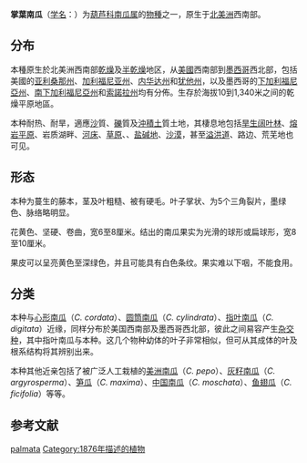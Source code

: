 {{Speciesbox
| status =DD
| status system =iucn3.1
| status ref ={{r|iucn}}
| genus = Cucurbita
| species = palmata 
| authority = [[S.Watson|S.Watson]], 1876
| synonyms ref= {{r|powo}}
| synonyms = 
*''Cucurbita californica''{{small| Torr. ex S.Watson, 1876}}
}}

'''掌葉南瓜'''（[[学名|学名]]：{{lang|la|''Cucurbita palmata''}}）为[[葫芦科|葫芦科]][[南瓜属|南瓜属]]的[[物種|物種]]之一，原生于[[北美洲|北美洲]]西南部。{{r|iucn|powo}}

== 分布 ==
本種原生於北美洲西南部[[乾燥氣候|乾燥]]及[[半乾燥氣候|半乾燥]]地区，从[[美國|美國]]西南部到[[墨西哥|墨西哥]]西北部，包括美國的[[亚利桑那州|亚利桑那州]]、[[加利福尼亚州|加利福尼亚州]]、[[内华达州|内华达州]]和[[犹他州|犹他州]]，以及墨西哥的[[下加利福尼亞州|下加利福尼亞州]]、[[南下加利福尼亞州|南下加利福尼亞州]]和[[索諾拉州|索諾拉州]]均有分佈。生存於海拔10到1,340米之间的乾燥平原地區。{{r|iucn|powo}}

本种耐热、耐旱，適應[[沙|沙]]質、[[礫|礫]]質及[[沖積土|沖積土]]質土地，其棲息地包括[[旱生阔叶林|旱生阔叶林]]、[[熔岩平原|熔岩平原]]、岩质湖畔、[[河床|河床]]、[[草原|草原]]、{{tsl|en|shrub-steppe|灌叢草原}}、[[盐碱地|盐碱地]]、[[沙漠|沙漠]]，甚至[[溢洪道|溢洪道]]、路边、荒芜地也可见。{{r|iucn}}

==形态==
本种为蔓生的藤本，茎及叶粗糙、被有硬毛。叶子掌状、为5个三角裂片，墨绿色、脉络略明显。

花黄色、坚硬、卷曲，宽6至8厘米。结出的南瓜果实为光滑的球形或扁球形，宽8至10厘米。

果皮可以呈亮黄色至深绿色，并且可能具有白色条纹。果实难以下咽，不能食用。

{{gallery
|File:Cucurbita palmata 7.jpg|掌状叶
|File:Cucurbita palmata 5.jpg|蔓生的植株
|File:Cucurbita palmata 6.jpg|叶与发育中的果实
|File:Cucurbita palmata (Coyote melon) leaves and fruit.jpg|成熟果实与茎叶
|File:Cucurbita palmata 1.jpg|成熟果实与枯萎的茎叶
|File:Cucurbita palmata 3.jpg|成熟果实
|File:Coyote Melon (Cucurbita palmata).jpg|果实与干枯后留下的瓢
|File:Cucurbita palmata MHNT.BOT.2009.7.3.jpg|果实与种子标本
}}

==分类==
本种与[[心形南瓜|心形南瓜]]（''C. cordata''）、[[圆筒南瓜|圆筒南瓜]]（''C. cylindrata''）、[[指叶南瓜|指叶南瓜]]（''C. digitata''）近缘，同样分布於美国西南部及墨西哥西北部，彼此之间易容产生[[杂交种|杂交种]]，其中指叶南瓜与本种{{tsl|en|Sympatry|同域}}。这几个物种幼体的叶子非常相似，但可从其成体的叶及根系结构将其辨别出来。{{r|Puchalski}}

本种其他近亲包括了被广泛人工栽植的[[美洲南瓜|美洲南瓜]]（''C. pepo''）、[[灰籽南瓜|灰籽南瓜]]（''C. argyrosperma''）、[[笋瓜|笋瓜]]（''C. maxima''）、[[中国南瓜|中国南瓜]]（''C. moschata''）、[[鱼翅瓜|鱼翅瓜]]（''C. ficifolia''）等等。{{r|iucn}}

== 参考文献 ==
{{reflist|refs=
<ref name="powo">{{cite web |title=''Cucurbita palmata'' S.Watson |url=http://www.plantsoftheworldonline.org/taxon/urn:lsid:ipni.org:names:292412-1 |website=''Plants of the World Online'' |publisher=Kew Science |accessdate=2020-12-11 |language=en |archive-date=2019-09-13 |archive-url=https://web.archive.org/web/20190913080851/http://plantsoftheworldonline.org/taxon/urn:lsid:ipni.org:names:292412-1 |dead-url=no }}</ref>
<ref name="iucn">Sánchez de la Vega, G., Castellanos Morales, G., Aragón Cuevas, F., Contreras, A. & Lira Saade, R. 2019. ''Cucurbita palmata''. ''The IUCN Red List of Threatened Species'' 2019: e.T109928737A109928807. https://dx.doi.org/10.2305/IUCN.UK.2019-2.RLTS.T109928737A109928807.en. Downloaded on 13 December 2020.</ref>
<ref name="Puchalski">{{cite journal|last1=Puchalski|first1=J. T.|last2=Robinson|first2=R. W.|year=1978|title=Comparative Electrophoretic Analysis of Isozymes in ''Cucurbita'' Species|url=http://cuke.hort.ncsu.edu/cgc/cgc01/cgc1-26.html|journal=Cucurbit Genetics Cooperative Report|publisher=North Carolina State University|location=Raleigh, NC|volume=1|page=28|access-date=2020-12-13|archive-date=2013-10-02|archive-url=https://web.archive.org/web/20131002171928/http://cuke.hort.ncsu.edu/cgc/cgc01/cgc1-26.html|dead-url=no}}</ref>
}}
{{Authority control}}
{{Taxonbar}}

[[Category:南瓜属|palmata]]
[[Category:1876年描述的植物|Category:1876年描述的植物]]